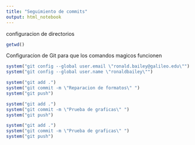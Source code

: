```yaml
---
title: "Seguimiento de commits"
output: html_notebook
---
```


configuracion de directorios

```r


getwd()

```

Configuracion de Git para que los comandos magicos funcionen


```r
system("git config --global user.email \"ronald.bailey@galileo.edu\"")
system("git config --global user.name \"ronaldbailey\"")

```



```r

system("git add .")
system("git commit -m \"Reparacion de formatos\" ")
system("git push")
```

```r

system("git add .")
system("git commit -m \"Prueba de graficas\" ")
system("git push")
```

```r

system("git add .")
system("git commit -m \"Prueba de graficas\" ")
system("git push")
```

